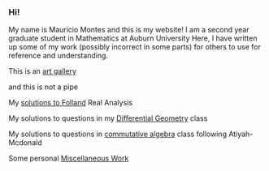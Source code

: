 === Hi! ===

My name is Mauricio Montes and this is my website!
I am a second year graduate student in Mathematics at Auburn University
Here, I have written up some of my work (possibly incorrect in some parts) for others to use for reference and understanding.


This is an [[art gallery]]

and this is not a pipe

{{https://upload.wikimedia.org/wikipedia/en/b/b9/MagrittePipe.jpg}}

My [[solutions to Folland]]  Real Analysis

My solutions to questions in my [[Differential Geometry]] class

My solutions to questions in [[commutative algebra]] class following Atiyah-Mcdonald

Some personal [[Miscellaneous Work]]
